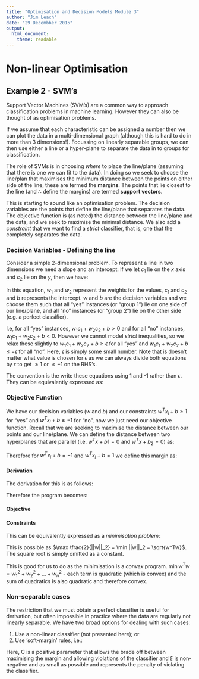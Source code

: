 ```yaml
---
title: "Optimisation and Decision Models Module 3"
author: "Jim Leach"
date: "29 Decembber 2015"
output:
  html_document:
    theme: readable
---
```


# Non-linear Optimisation

## Example 2 - SVM's

Support Vector Machines (SVM's) are a common way to approach classification problems in machine learning. However they can also be thought of as optimisation problems. 

If we assume that each characteristic can be assigned a number then we can plot the data in a multi-dimensional graph (although this is hard to do in more than 3 dimensions!). Focussing on linearly separable groups, we can then use either a line or a hyper-plane to separate the data in to groups for classification.

The role of SVMs is in choosing _where_ to place the line/plane (assuming that there is one we can fit to the data). In doing so we seek to choose the line/plan that maximises the minimum distance between the points on either side of the line, these are termed the __margins__. The points that lie closest to the line (and $\therefore$ define the margins) are termed __support vectors__. 

This is starting to sound like an optimisation problem. The decision variables are the points that define the line/plane that separates the data. The objective function is (as noted) the distance between the line/plane and the data, and we seek to maximise the minimal distance. We also add a _constraint_ that we want to find a _strict_ classifier, that is, one that the completely separates the data. 

### Decision Variables - Defining the line

Consider a simple 2-dimensional problem. To represent a line in two dimensions we need a slope and an intercept. If we let $c_1$ lie on the $x$ axis and $c_2$ lie on the $y$, then we have:

\begin{equation*}
w_1c_1 + w_2 c_2 + b = 0
\end{equation*}

In this equation, $w_1$ and $w_2$ represent the weights for the values, $c_1$ and $c_2$ and $b$ represents the intercept. $w$ and $b$ are the decision variables and we choose them such that all "yes" instances (or "group 1") lie on one side of our line/plane, and all "no" instances (or "group 2") lie on the other side (e.g. a perfect classifier). 

I.e, for all "yes" instances, $w_1c_1 + w_2c_2 + b >0$ and for all "no" instances,  $w_1c_1 + w_2c_2 + b <0$. However we cannot model _strict_ inequalities, so we relax these slightly to  $w_1c_1 + w_2c_2 + b \geq \epsilon$ for all "yes" and  $w_1c_1 + w_2c_2 + b \leq -\epsilon$ for all "no". Here, $\epsilon$ is simply some small number. Note that is doesn't matter what value is chosen for $\epsilon$ as we can always divide both equations by $\epsilon$ to get $\geq 1$ or $\leq -1$ on the RHS's.

The convention is the write these equations using 1 and -1 rather than $\epsilon$. They can be equivalently expressed as:

\begin{equation*}
\begin{split}
w^Tx_i + b \geq 1 \\
w^Tx_i + b \leq -1
\end{split}
\end{equation*}


### Objective Function

We have our decision variables ($w$ and $b$) and our constraints $w^Tx_i + b \geq 1$ for "yes" and $w^Tx_i + b \leq -1$ for "no", now we just need our objective function. Recall that we are seeking to maximise the distance between our points and our line/plane. We can define the distance between two hyperplanes that are parallel (i.e. $w^Tx+b1 = 0$ and $w^Tx + b_2 = 0$) as:

\begin{equation*}
\dfrac{|b_1 - b_2|}{||w||_2}
\end{equation*}

Therefore for $w^Tx_i + b = -1$ and $w^Tx_i + b = 1$ we define this margin as:

\begin{equation*}
\dfrac{2}{||w||_2}
\end{equation*}

#### Derivation

The derivation for this is as follows:
\begin{equation*}
\begin{split}
w^Tx_i + b = 1 \rightarrow w^Tx_i + (b-1) = 0, \quad (b-1) = b_1 \\
w^Tx_i + b = -1 \rightarrow w^Tx_i + (b+1) = 0, \quad (b+1) = b_2  \\
\\
\dfrac{|b_1 - b_2|}{||w||_2} = \dfrac{|(b-1) - (b+1)|}{||w||_2} =  \dfrac{|-2|}{||w||_2} = \dfrac{2}{||w||_2}
\end{split}
\end{equation*}

Therefore the program becomes:

#### Objective

\begin{equation*}
\max \dfrac{2}{||w||_2)}
\end{equation*}


#### Constraints

\begin{equation*}
\begin{split}
w^Tx_i + b \geq 1 \forall i:y_i = +1 \\
w^Tx_i + b \leq -1 \forall i:y_i = -1
\end{split}
\end{equation*}

This can be equivalently expressed as a _minimisation problem_:

\begin{equation*}
\begin{split}
\min w^Tw \\
\text{s.t} \\
w^Tx_i + b \geq 1 \forall i:y_i = +1 \\
w^Tx_i + b \leq -1 \forall i:y_i = -1
\end{split}
\end{equation*}


This is possible as $\max \frac{2}{||w||_2} = \min ||w||_2 = \sqrt{w^Tw}$. The square root is simply omitted as a constant.

This is good for us to do as the minimisation is a _convex_ program. $\min w^Tw = w_1^2 + w_2^2 + ... + w_n^2$ - each term is quadratic (which is convex) and the sum of quadratics is also quadratic and therefore convex. 

### Non-separable cases

The restriction that we must obtain a perfect classifier is useful for derivation, but often impossible in practice where the data are regularly not linearly separable. We have two broad options for dealing with such cases:

1. Use a non-linear classifier (not presented here); or
2. Use 'soft-margin' rules, i.e.:

\begin{equation*}
\begin{split}
\min w^Tw + c.\sum_i \xi_i \\
\text{st.} \\
w^Tx_i + b \geq 1 - \xi_i \forall i:y_i = +1 \\
w^Tx_i + b \leq -1 + \xi_i \forall i:y_i = -1
\end{split}
\end{equation*}

Here, C is a positive parameter that allows the brade off between maximising the margin and allowing violations of the classifier and $\xi$ is non-negative and as small as possible and represents the penalty of violating the classifier. 